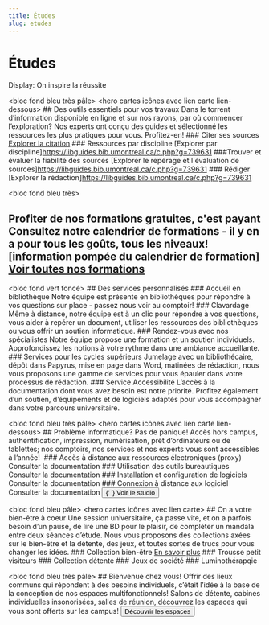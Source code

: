 ```yaml
---
title: Études
slug: etudes
---
```


# Études

Display: On inspire la réussite

<bloc fond bleu très pâle>
  <hero cartes icônes avec lien carte lien-dessous>
    ## Des outils essentiels pour vos travaux Dans le torrent d’information disponible en ligne et sur nos rayons, par où commencer l’exploration? Nos experts ont conçu des guides et sélectionné les ressources les plus pratiques pour vous. Profitez-en! ### Citer ses sources [Explorer la citation](https://libguides.bib.umontreal.ca/c.php?g=739631) ### Ressources par discipline [Explorer par discipline]https://libguides.bib.umontreal.ca/c.php?g=739631 ###Trouver et évaluer la fiabilité des sources [Explorer le repérage et l'évaluation de sources]https://libguides.bib.umontreal.ca/c.php?g=739631 ### Rédiger [Explorer la rédaction]https://libguides.bib.umontreal.ca/c.php?g=739631
  </hero>
</bloc>

<bloc fond bleu très>
  ## Profiter de nos formations gratuites, c'est payant Consultez notre calendrier de formations - il y en a pour tous les goûts, tous les niveaux! [information pompée du calendrier de formation] [Voir toutes nos formations]()
</bloc>

<bloc fond vert foncé>
  <hero liste boutons simples>
    ## Des services personnalisés ### Accueil en bibliothèque Notre équipe est présente en bibliothèques pour répondre à vos questions sur place - passez nous voir au comptoir! ### Clavardage Même à distance, notre équipe est à un clic pour répondre à vos questions, vous aider à repérer un document, utiliser les ressources des bibliothèques ou vous offrir un soutien informatique. ### Rendez-vous avec nos spécialistes Notre équipe propose une formation et un soutien individuels. Approfondissez les notions à votre rythme dans une ambiance accueillante. ### Services pour les cycles supérieurs Jumelage avec un bibliothécaire, dépôt dans Papyrus, mise en page dans Word, matinées de rédaction, nous vous proposons une gamme de services pour vous épauler dans votre processus de rédaction. ### Service Accessibilité L’accès à la documentation dont vous avez besoin est notre priorité. Profitez également d’un soutien, d’équipements et de logiciels adaptés pour vous accompagner dans votre parcours universitaire.
  </hero>
</bloc>

<bloc fond bleu très pâle>
  <hero cartes icônes avec lien carte lien-dessous>
    ## Problème informatique? Pas de panique! Accès hors campus, authentification, impression, numérisation, prêt d’ordinateurs ou de tablettes; nos comptoirs, nos services et nos experts vous sont accessibles à l’année!  ### Accès à distance aux ressources électroniques (proxy) Consulter la documentation ### Utilisation des outils bureautiques Consulter la documentation ### Installation et configuration de logiciels Consulter la documentation ### Connexion à distance aux logiciel Consulter la documentation
    <button primaire externe>
      {' '}
      Voir le studio
    </button>
  </hero>
</bloc>

<bloc fond bleu pâle>
  <hero cartes icônes avec lien carte>
    ## On a votre bien-être à coeur Une session universitaire, ça passe vite, et on a parfois besoin d’un pause, de lire une BD pour le plaisir, de compléter un mandala entre deux séances d’étude. Nous vous proposons des collections axées sur le bien-être et la détente, des jeux, et toutes sortes de trucs pour vous changer les idées. ### Collection bien-être [En savoir plus]() ### Trousse petit visiteurs ### Collection détente ### Jeux de société ### Luminothérapqie
  </hero>
</bloc>

<bloc fond bleu très pâle>
  <hero image texte gauche>
    ## Bienvenue chez vous! Offrir des lieux communs qui répondent à des besoins individuels, c’était l’idée à la base de la conception de nos espaces multifonctionnels! Salons de détente, cabines individuelles insonorisées, salles de réunion, découvrez les espaces qui vous sont offerts sur les campus!
    <button primaire interne>
      Découvrir les espaces
    </button>
  </hero>
</bloc>
